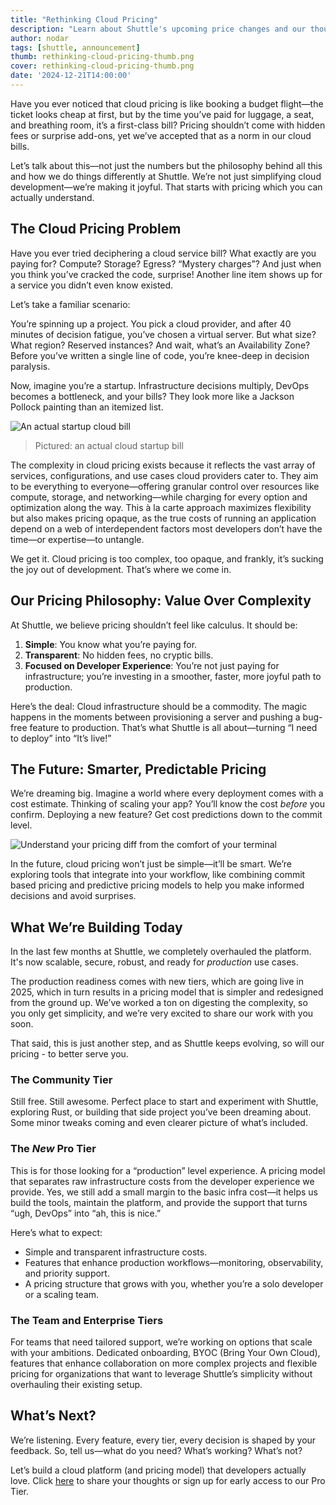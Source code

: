 ```yaml
---
title: "Rethinking Cloud Pricing"
description: "Learn about Shuttle's upcoming price changes and our thoughts on the current state of cloud pricing"
author: nodar
tags: [shuttle, announcement]
thumb: rethinking-cloud-pricing-thumb.png
cover: rethinking-cloud-pricing-thumb.png
date: '2024-12-21T14:00:00'
---
```


Have you ever noticed that cloud pricing is like booking a budget flight—the ticket looks cheap at first, but by the time you’ve paid for luggage, a seat, and breathing room, it’s a first-class bill? Pricing shouldn’t come with hidden fees or surprise add-ons, yet we’ve accepted that as a norm in our cloud bills.

Let’s talk about this—not just the numbers but the philosophy behind all this and how we do things differently at Shuttle. We’re not just simplifying cloud development—we’re making it joyful. That starts with pricing which you can actually understand.

## The Cloud Pricing Problem

Have you ever tried deciphering a cloud service bill? What exactly are you paying for? Compute? Storage? Egress? “Mystery charges”? And just when you think you’ve cracked the code, surprise! Another line item shows up for a service you didn’t even know existed.

Let’s take a familiar scenario:

You’re spinning up a project. You pick a cloud provider, and after 40 minutes of decision fatigue, you’ve chosen a virtual server. But what size? What region? Reserved instances? And wait, what’s an Availability Zone? Before you’ve written a single line of code, you’re knee-deep in decision paralysis.

Now, imagine you’re a startup. Infrastructure decisions multiply, DevOps becomes a bottleneck, and your bills? They look more like a Jackson Pollock painting than an itemized list.

![An actual startup cloud bill](/images/blog/rethinking-cloud-pricing/jackson-pollock-painting.webp)
> Pictured: an actual cloud startup bill

The complexity in cloud pricing exists because it reflects the vast array of services, configurations, and use cases cloud providers cater to. They aim to be everything to everyone—offering granular control over resources like compute, storage, and networking—while charging for every option and optimization along the way. This à la carte approach maximizes flexibility but also makes pricing opaque, as the true costs of running an application depend on a web of interdependent factors most developers don’t have the time—or expertise—to untangle.

We get it. Cloud pricing is too complex, too opaque, and frankly, it’s sucking the joy out of development. That’s where we come in.

## Our Pricing Philosophy: Value Over Complexity

At Shuttle, we believe pricing shouldn’t feel like calculus. It should be:

1. **Simple**: You know what you’re paying for.
2. **Transparent**: No hidden fees, no cryptic bills.
3. **Focused on Developer Experience**: You’re not just paying for infrastructure; you’re investing in a smoother, faster, more joyful path to production.

Here’s the deal: Cloud infrastructure should be a commodity. The magic happens in the moments between provisioning a server and pushing a bug-free feature to production. That’s what Shuttle is all about—turning “I need to deploy” into “It’s live!”

## The Future: Smarter, Predictable Pricing

We’re dreaming big. Imagine a world where every deployment comes with a cost estimate. Thinking of scaling your app? You’ll know the cost *before* you confirm. Deploying a new feature? Get cost predictions down to the commit level.

![Understand your pricing diff from the comfort of your terminal](/images/blog/rethinking-cloud-pricing/cloud-bill.webp)

In the future, cloud pricing won’t just be simple—it’ll be smart. We’re exploring tools that integrate into your workflow, like combining commit based pricing and predictive pricing models to help you make informed decisions and avoid surprises.

## What We’re Building Today

In the last few months at Shuttle, we completely overhauled the platform. It's now scalable, secure, robust, and ready for *production* use cases.

The production readiness comes with new tiers, which are going live in 2025, which in turn results in a pricing model that is simpler and redesigned from the ground up. We’ve worked a ton on digesting the complexity, so you only get simplicity, and we’re very excited to share our work with you soon.

That said, this is just another step, and as Shuttle keeps evolving, so will our pricing - to better serve you.

### The Community Tier

Still free. Still awesome. Perfect place to start and experiment with Shuttle, exploring Rust, or building that side project you’ve been dreaming about. Some minor tweaks coming and even clearer picture of what’s included.

### The *New* Pro Tier

This is for those looking for a “production” level experience. A pricing model that separates raw infrastructure costs from the developer experience we provide. Yes, we still add a small margin to the basic infra cost—it helps us build the tools, maintain the platform, and provide the support that turns “ugh, DevOps” into “ah, this is nice.”

Here’s what to expect:

- Simple and transparent infrastructure costs.
- Features that enhance production workflows—monitoring, observability, and priority support.
- A pricing structure that grows with you, whether you’re a solo developer or a scaling team.

### The Team and Enterprise Tiers

For teams that need tailored support, we’re working on options that scale with your ambitions. Dedicated onboarding, BYOC (Bring Your Own Cloud), features that enhance collaboration on more complex projects and flexible pricing for organizations that want to leverage Shuttle’s simplicity without overhauling their existing setup.

## What’s Next?

We’re listening. Every feature, every tier, every decision is shaped by your feedback. So, tell us—what do you need? What’s working? What’s not?

Let’s build a cloud platform (and pricing model) that developers actually love. Click [here](https://shuttlerust.typeform.com/to/awqLE9sL) to share your thoughts or sign up for early access to our Pro Tier.
